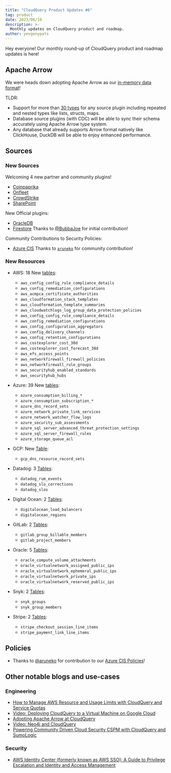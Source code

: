 ```yaml
---
title: "CloudQuery Product Updates #6"
tag: product
date: 2023/06/10
description: >-
  Monthly updates on CloudQuery product and roadmap.
author: yevgenypats
---
```



<BlogHeader/>

Hey everyone! Our monthly round-up of CloudQuery product and roadmap updates is here!

## Apache Arrow

We were heads down adopting Apache Arrow as our [in-memory data format](/blog/adopting-apache-arrow-at-cloudquery)!

TLDR:

- Support for more than [30 types](https://arrow.apache.org/docs/python/api/datatypes.html) for any source plugin including repeated and nested types like lists, structs, maps.
- Database source plugins (with CDC) will be able to sync their schema accurately using Apache Arrow type system.
- Any database that already supports Arrow format natively like ClickHouse, DuckDB will be able to enjoy enhanced performance.

## Sources

### New Sources

Welcoming 4 new partner and community plugins!

* [Coinpaprika](https://github.com/coinpaprika/cq-source-coinpaprika)
* [Onfleet](https://github.com/onfleet/cq-source-onfleet)
* [CrowdStrike](https://github.com/justmiles/cq-source-crowdstrike)
* [SharePoint](https://github.com/koltyakov/cq-source-sharepoint)

New Official plugins:

* [OracleDB](/docs/plugins/sources/oracledb/overview)
* [Firestore](/docs/plugins/sources/firestore/overview) Thanks to [@BubbaJoe](https://github.com/BubbaJoe) for initial contribution!

Community Contributions to Security Policies:

* [Azure CIS](https://github.com/cloudquery/cloudquery/pull/10928) Thanks to [`aruneko`](https://github.com/aruneko) for community contribution!

### New Resources

- AWS: 18 New [tables](/docs/plugins/sources/aws/tables):
  - `aws_config_config_rule_compliance_details`
  - `aws_config_remediation_configurations`
  - `aws_acmpca_certificate_authorities`
  - `aws_cloudformation_stack_templates`
  - `aws_cloudformation_template_summaries`
  - `aws_cloudwatchlogs_log_group_data_protection_policies`
  - `aws_config_config_rule_compliance_details`
  - `aws_config_remediation_configurations`
  - `aws_config_configuration_aggregators`
  - `aws_config_delivery_channels`
  - `aws_config_retention_configurations`
  - `aws_costexplorer_cost_30d`
  - `aws_costexplorer_cost_forecast_30d`
  - `aws_efs_access_points`
  - `aws_networkfirewall_firewall_policies`
  - `aws_networkfirewall_rule_groups`
  - `aws_securityhub_enabled_standards`
  - `aws_securityhub_hubs`

- Azure: 39 New [tables](/docs/plugins/sources/azure/tables):
  - `azure_consumption_billing_*`
  - `azure_consumption_subscription_*`
  - `azure_dns_record_sets`
  - `azure_network_private_link_services`
  - `azure_network_watcher_flow_logs`
  - `azure_security_sub_assessments`
  - `azure_sql_server_advanced_threat_protection_settings`
  - `azure_sql_server_firewall_rules`
  - `azure_storage_queue_acl`

- GCP: New [Table](/docs/plugins/sources/gcp/tables):
  - `gcp_dns_resource_record_sets`

- Datadog: 3 [Tables](/docs/plugins/sources/datadog/tables):
  - `datadog_rum_events`
  - `datadog_slo_corrections`
  - `datadog_slos`

- Digital Ocean: 2 [Tables](/docs/plugins/sources/digitalocean/tables):
  - `digitalocean_load_balancers`
  - `digitalocean_regions`

- GitLab: 2 [Tables](/docs/plugins/sources/gitlab/tables):
  - `gitlab_group_billable_members`
  - `gitlab_project_members`

- Oracle: 5 [Tables](/docs/plugins/sources/oracle/tables):
  - `oracle_compute_volume_attachments`
  - `oracle_virtualnetwork_assigned_public_ips`
  - `oracle_virtualnetwork_ephemeral_public_ips`
  - `oracle_virtualnetwork_private_ips`
  - `oracle_virtualnetwork_reserved_public_ips`

- Snyk: 2 [Tables](/docs/plugins/sources/snyk/tables):
  - `snyk_groups`
  - `snyk_group_members`

- Stripe: 2 [Tables](/docs/plugins/sources/stripe/tables):
  - `stripe_checkout_session_line_items`
  - `stripe_payment_link_line_items`

## Policies

- Thanks to [@aruneko](https://github.com/aruneko) for contribution to our [Azure CIS Policies](https://github.com/cloudquery/cloudquery/pull/10928)!

## Other notable blogs and use-cases

### Engineering

- [How to Manage AWS Resource and Usage Limits with CloudQuery and Service Quotas](/how-to-guides/aws-resource-limits-and-service-quotas)
- [Video: Deploying CloudQuery to a Virtual Machine on Google Cloud](https://www.youtube.com/watch?v=rz4aU1IMF30)
- [Adopting Apache Arrow at CloudQuery](https://arrow.apache.org/blog/2023/05/04/adopting-apache-arrow-at-cloudquery/)
- [Video: Neo4j and CloudQuery](https://www.youtube.com/watch?v=o-thc4SVDFg)
- [Powering Community Driven Cloud Security CSPM with CloudQuery and SumoLogic](https://www.sumologic.com/blog/power-community-driven-cloud-security-cspm/)

### Security

- [AWS Identity Center (formerly known as AWS SSO): A Guide to Privilege Escalation and Identity and Access Management](/blog/aws-priv-esc-identity-center)

